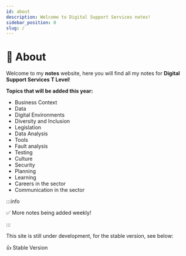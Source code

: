```yaml
---
id: about
description: Welcome to Digital Support Services notes!
sidebar_position: 0
slug: /
---
```


# 👋 About


Welcome to my **notes** website, here you will find all my notes for **Digital Support Services T Level**!

**Topics that will be added this year:**
- Business Context
- Data
- Digital Environments
- Diversity and Inclusion
- Legislation
- Data Analysis
- Tools
- Fault analysis
- Testing
- Culture
- Security
- Planning
- Learning
- Careers in the sector
- Communication in the sector


:::info

✅ More notes being added weekly!

:::

This site is still under development, for the stable version, see below:

<ReferenceLink href="https://notes.nayanpatel.net">👍 Stable Version</ReferenceLink>